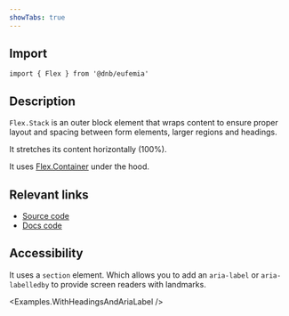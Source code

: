 ```yaml
---
showTabs: true
---
```



## Import

```tsx
import { Flex } from '@dnb/eufemia'
```

## Description

`Flex.Stack` is an outer block element that wraps content to ensure proper layout and spacing between form elements, larger regions and headings.

It stretches its content horizontally (100%).

It uses [Flex.Container](/uilib/layout/flex/container) under the hood.

## Relevant links

- [Source code](https://github.com/dnbexperience/eufemia/tree/main/packages/dnb-eufemia/src/components/flex/Stack.tsx)
- [Docs code](https://github.com/dnbexperience/eufemia/tree/main/packages/dnb-design-system-portal/src/docs/uilib/layout/flex/stack/)

## Accessibility

It uses a `section` element. Which allows you to add an `aria-label` or `aria-labelledby` to provide screen readers with landmarks.

<Examples.WithHeadingsAndAriaLabel />
